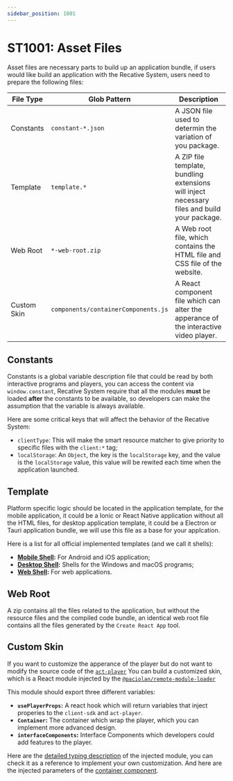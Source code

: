 ```yaml
---
sidebar_position: 1001
---
```


# ST1001: Asset Files

Asset files are necessary parts to build up an application bundle, if users
would like build an application with the Recative System, users need to prepare
the following files:

| File Type   | Glob Pattern                        | Description                                                                                  |
| ----------- | ----------------------------------- | -------------------------------------------------------------------------------------------- |
| Constants   | `constant-*.json`                   | A JSON file used to determin the variation of you package.                                   |
| Template    | `template.*`                        | A ZIP file template, bundling extensions will inject necessary files and build your package. |
| Web Root    | `*-web-root.zip`                    | A Web root file, which contains the HTML file and CSS file of the website.                   |
| Custom Skin | `components/containerComponents.js` | A React component file which can alter the apperance of the interactive video player.        |

## Constants

Constants is a global variable description file that could be read by both 
interactive programs and players, you can access the content via
`window.constant`, Recative System require that all the modules **must** be
loaded **after** the constants to be available, so developers can make the
assumption that the variable is always available.

Here are some critical keys that will affect the behavior of the Recative
System:

* `clientType`: This will make the smart resource matcher to give priority to
  specific files with the `client:*` tag;
* `localStorage`: An `Object`, the key is the `localStorage` key, and the value
  is the `localStorage` value, this value will be rewited each time when the
  application launched.

## Template

Platform specific logic should be located in the application template, for the
mobile application, it could be a Ionic or React Native application without all
the HTML files, for desktop application template, it could be a Electron or
Tauri application bundle, we will use this file as a base for your applcation.

Here is a list for all official implemented templates (and we call it shells):
* **[Mobile Shell](https://github.com/recative/recative-system/tree/master/packages/mobile-shell):** For Android and iOS application;
* **[Desktop Shell](https://github.com/recative/recative-system/tree/master/packages/desktop-shell):** Shells for the Windows and macOS programs;
* **[Web Shell](https://github.com/recative/recative-system/tree/master/packages/web-shell):** For web applications.

## Web Root

A zip contains all the files related to the application, but without the
resource files and the compiled code bundle, an identical web root file contains
all the files generated by the `Create React App` tool.

## Custom Skin

If you want to customize the apperance of the player but do not want to modify
the source code of the [`act-player`](https://github.com/recative/recative-system/tree/master/packages/act-player)
You can build a customized skin, which is a React module injected by the [`@paciolan/remote-module-loader`](https://www.npmjs.com/package/@paciolan/remote-module-loader)

This module should export three different variables:
* **`usePlayerProps`:** A react hook which will return variables that inject
  properies to the `client-sdk` and `act-player`.
* **`Container`:** The container which wrap the player, which you can implement
  more advanced design.
* **`interfaceComponents`:** Interface Components which developers could add
  features to the player.

Here are the [detailed typing description](https://github.com/recative/recative-system/blob/94572bda8a1e6bb8f71cb51b7456587186ca99d4/packages/client-sdk/src/components/Content.tsx#L89-L96)
of the injected module, you can check it as a reference to implement your own
customization. And here are the injected parameters of the [container component](https://github.com/recative/recative-system/blob/94572bda8a1e6bb8f71cb51b7456587186ca99d4/packages/client-sdk/src/components/Content.tsx#L289-L317).